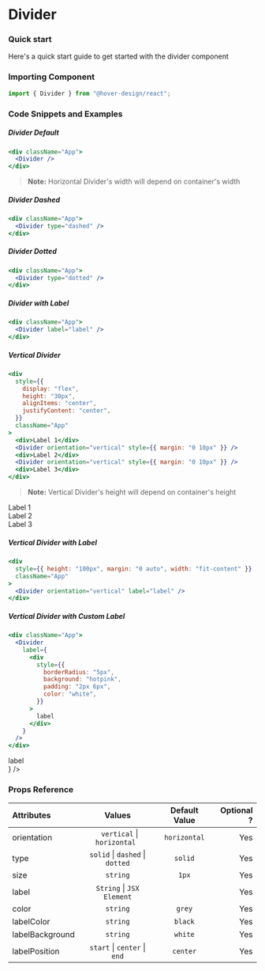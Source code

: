 # Divider

### Quick start

Here's a quick start guide to get started with the divider component

### Importing Component

```jsx
import { Divider } from "@hover-design/react";
```

### Code Snippets and Examples

##### Divider Default


```jsx
<div className="App">
  <Divider />
</div>
```

> **Note:** Horizontal Divider's width will depend on container's width

<Divider />

##### Divider Dashed

```jsx
<div className="App">
  <Divider type="dashed" />
</div>
```

<Divider type="dashed" />

##### Divider Dotted

```jsx
<div className="App">
  <Divider type="dotted" />
</div>
```

<Divider type="dotted" />

##### Divider with Label

```jsx
<div className="App">
  <Divider label="label" />
</div>
```

<div style={{ marginTop: "30px" }}>
  <Divider label="label" />
</div>

##### Vertical Divider

```jsx
<div
  style={{
    display: "flex",
    height: "30px",
    alignItems: "center",
    justifyContent: "center",
  }}
  className="App"
>
  <div>Label 1</div>
  <Divider orientation="vertical" style={{ margin: "0 10px" }} />
  <div>Label 2</div>
  <Divider orientation="vertical" style={{ margin: "0 10px" }} />
  <div>Label 3</div>
</div>
```

> **Note:** Vertical Divider's height will depend on container's height

<div
  style={{
    display: "flex",
    height: "30px",
    alignItems: "center",
    justifyContent: "center",
  }}
>
  <div>Label 1</div>
  <Divider orientation="vertical" style={{ margin: "0 10px" }} />
  <div>Label 2</div>
  <Divider orientation="vertical" style={{ margin: "0 10px" }} />
  <div>Label 3</div>
</div>

##### Vertical Divider with Label

```jsx
<div
  style={{ height: "100px", margin: "0 auto", width: "fit-content" }}
  className="App"
>
  <Divider orientation="vertical" label="label" />
</div>
```

<div style={{ height: "100px", margin: "0 auto", width: "fit-content" }}>
  <Divider orientation="vertical" label="label" />
</div>

##### Vertical Divider with Custom Label

```jsx
<div className="App">
  <Divider
    label={
      <div
        style={{
          borderRadius: "5px",
          background: "hotpink",
          padding: "2px 6px",
          color: "white",
        }}
      >
        label
      </div>
    }
  />
</div>
```

<div style={{ margin: "30px" }}>
  <Divider
    label={
      <div
        style={{
          borderRadius: "5px",
          background: "hotpink",
          padding: "2px 6px",
          color: "white",
        }}
      >
        label
      </div>
    }
  />
</div>

### Props Reference

| Attributes      |                 Values                  | Default Value | Optional ? |
| :-------------- | :-------------------------------------: | :-----------: | ---------: |
| orientation     |    ` vertical` &#124; `horizontal `     | `horizontal`  |        Yes |
| type            | `solid` &#124; `dashed` &#124; `dotted` |    `solid`    |        Yes |
| size            |                `string`                 |     `1px`     |        Yes |
| label           |      `String` &#124; `JSX Element`      |               |        Yes |
| color           |                `string`                 |    `grey`     |        Yes |
| labelColor      |                `string`                 |    `black`    |        Yes |
| labelBackground |                `string`                 |    `white`    |        Yes |
| labelPosition   |  `start` &#124; `center` &#124; `end`   |   `center`    |        Yes |
